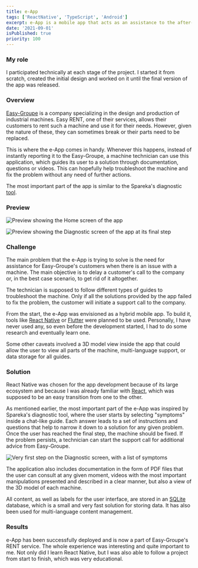 ```yaml
---
title: e-App
tags: ['ReactNative', 'TypeScript', 'Android']
excerpt: e-App is a mobile app that acts as an assistance to the after-sales service. A sequence of questions, along with several other guides, are presented to the user in order to troubleshoot an industrial machine that has encountered an issue.
date: '2021-09-01'
isPublished: true
priority: 100
---
```


### My role

I participated technically at each stage of the project. I started it from scratch, created the initial design and worked on it until the final version of the app was released.

### Overview

[Easy-Groupe](https://easy-groupe.fr/) is a company specializing in the design and production of industrial machines. Easy RENT, one of their services, allows their customers to rent such a machine and use it for their needs. However, given the nature of these, they can sometimes break or their parts need to be replaced.

This is where the e-App comes in handy. Whenever this happens, instead of instantly reporting it to the Easy-Groupe, a machine technician can use this application, which guides its user to a solution through documentation, questions or videos. This can hopefully help troubleshoot the machine and fix the problem without any need of further actions.

The most important part of the app is similar to the Spareka's diagnostic [tool](https://www.spareka.fr/comment-reparer).

### Preview

![Preview showing the Home screen of the app](./images/preview1.jpg)

![Preview showing the Diagnostic screen of the app at its final step](./images/preview2.jpg)

### Challenge

The main problem that the e-App is trying to solve is the need for assistance for Easy-Groupe's customers when there is an issue with a machine. The main objective is to delay a customer's call to the company or, in the best case scenario, to get rid of it altogether.

The technician is supposed to follow different types of guides to troubleshoot the machine. Only if all the solutions provided by the app failed to fix the problem, the customer will initiate a support call to the company.

From the start, the e-App was envisioned as a hybrid mobile app. To build it, tools like [React Native](https://reactnative.dev/) or [Flutter](https://flutter.dev/) were planned to be used. Personally, I have never used any, so even before the development started, I had to do some research and eventually learn one.

Some other caveats involved a 3D model view inside the app that could allow the user to view all parts of the machine, multi-language support, or data storage for all guides.

### Solution

React Native was chosen for the app development because of its large ecosystem and because I was already familiar with [React](https://reactjs.org/), which was supposed to be an easy transition from one to the other.

As mentioned earlier, the most important part of the e-App was inspired by Spareka's diagnostic tool, where the user starts by selecting "symptoms" inside a chat-like guide. Each answer leads to a set of instructions and questions that help to narrow it down to a solution for any given problem. Once the user has reached the final step, the machine should be fixed. If the problem persists, a technician can start the support call for additional advice from Easy-Groupe.

![Very first step on the Diagnostic screen, with a list of symptoms](./images/symptoms.jpg)

The application also includes documentation in the form of PDF files that the user can consult at any given moment, videos with the most important manipulations presented and described in a clear manner, but also a view of the 3D model of each machine.

All content, as well as labels for the user interface, are stored in an [SQLite](https://www.sqlite.org/) database, which is a small and very fast solution for storing data. It has also been used for multi-language content management.

### Results

e-App has been successfully deployed and is now a part of Easy-Groupe's RENT service. The whole experience was interesting and quite important to me. Not only did I learn React Native, but I was also able to follow a project from start to finish, which was very educational.
